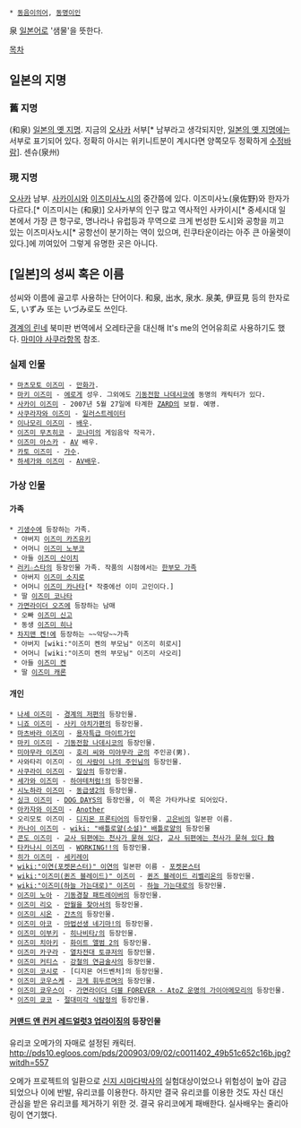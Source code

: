  * [[동음이의어]], [[동명이인]]

泉
[[일본어]]로 '샘물'을 뜻한다. 


[[목차]]
== 일본의 지명 ==

=== 舊 지명 ===
(和泉) [[일본의 옛 지명]]. 지금의 [[오사카]] 서부[* 남부라고 생각되지만, [[일본의 옛 지명]]에는 서부로 표기되어 있다. 정확히 아시는 위키니트분이 계시다면 양쪽모두 정확하게 [[수정바람]]]. 센슈(泉州)

=== 現 지명 ===
[[오사카]] 남부. [[사카이]]시와 [[이즈미사노]]시의 중간쯤에 있다.
이즈미사노(泉佐野)와 한자가 다르다.[* 이즈미시는 (和泉)]
오사카부의 인구 많고 역사적인 사카이시[* 중세시대 일본에서 가장 큰 항구로, 명나라나 유럽등과 무역으로 크게 번성한 도시]와 공항을 끼고 있는 이즈미사노시[* 공항선이 분기하는 역이 있으며, 린쿠타운이라는 아주 큰 아울렛이 있다.]에 끼여있어 그렇게 유명한 곳은 아니다.



== [일본]의 성씨 혹은 이름 ==
성씨와 이름에 골고루 사용하는 단어이다.
和泉, 出水, 泉水. 泉美, 伊豆見 등의 한자로도, いずみ 또는 いづみ로도 쓰인다.

[[경계의 린네]] 북미판 번역에서 오레타군을 대신해 It's me의 언어유희로 사용하기도 했다. [[마미야 사쿠라]]항목 참조.

=== 실제 인물 ===
 * [[마츠모토 이즈미]] - [[만화가]].
 * [[마키 이즈미]] - [[에로게]] 성우. 그외에도 [[기동전함 나데시코]]에 동명의 캐릭터가 있다.
 * [[사카이 이즈미]] - 2007년 5월 27일에 타계한 [[ZARD]]의 보컬. 예명.
 * [[사쿠라자와 이즈미]] - [[일러스트레이터]]
 * [[이나모리 이즈미]] - [[배우]].
 * [[이즈미 무츠히코]] - [[코나미]]의 게임음악 작곡가.
 * [[이즈미 아스카]] - [[AV]] 배우.
 * [[카토 이즈미]] - [[가수]].
 * [[하세가와 이즈미]] - [[AV]]배우.

=== 가상 인물 ===
==== 가족 ====
 * [[기생수]]에 등장하는 가족.
  * 아버지 [[이즈미 카즈유키]]
  * 어머니 [[이즈미 노부코]]
  * 아들 [[이즈미 신이치]]
 * [[러키☆스타]]의 등장인물 가족. 작품의 시점에서는 [[한부모 가족]]
  * 아버지 [[이즈미 소지로]]
  * 어머니 [[이즈미 카나타]][* 작중에선 이미 고인이다.]
  * 딸 [[이즈미 코나타]]
 * [[가면라이더 오즈]]에 등장하는 남매
  * 오빠 [[이즈미 신고]]
  * 동생 [[이즈미 히나]]
 * [[차지맨 켄!]]에 등장하는 ~~악당~~가족
  * 아버지 [wiki:"이즈미 켄의 부모님" 이즈미 히로시]
  * 어머니 [wiki:"이즈미 켄의 부모님" 이즈미 사오리]
  * 아들 [[이즈미 켄]]
  * 딸 [[이즈미 캐론]]

==== 개인 ====
 * [[나세 이즈미]] - [[경계의 저편]]의 등장인물.
 * [[니죠 이즈미]] - [[사키 아치가편]]의 등장인물.
 * [[마츠바라 이즈미]] - [[용자특급 마이트가인]]
 * [[마키 이즈미]] - [[기동전함 나데시코]]의 등장인물.
 * [[미야무라 이즈미]] - [[호리 씨와 미야무라 군]]의 주인공(男).
 * 사와타리 이즈미 - [[이 사람이 나의 주인님]]의 등장인물.
 * [[사쿠라이 이즈미]] - [[일상]]의 등장인물.
 * [[세가와 이즈미]] - [[하야테처럼!]]의 등장인물.
 * [[시노하라 이즈미]] - [[동급생2]]의 등장인물.
 * [[싱크 이즈미]] - [[DOG DAYS]]의 등장인물, 이 쪽은 가타카나로 되어있다.
 * [[아카자와 이즈미]] - [[Another]]
 * 오리모토 이즈미 - [[디지몬 프론티어]]의 등장인물. [[고은비]]의 일본판 이름.
 * [[카나이 이즈미]] - [[wiki: "배틀로얄(소설)" 배틀로얄]]의 등장인물
 * [[콘도 이즈미]] - [[교사 뒤편에는 천사가 묻혀 있다]], [[교사 뒤편에는 천사가 묻혀 있다 蝕]]
 * [[타카나시 이즈미]] - [[WORKING!!]]의 등장인물.
 * [[히가 이즈미]] - [[세키레이]]
 * [[wiki:"이연(포켓몬스터)" 이연]]의 일본판 이름 - [[포켓몬스터]]
 * [[wiki:"이즈미(퀸즈 블레이드)" 이즈미]] - [[퀸즈 블레이드 리벨리온]]의 등장인물.
 * [[wiki:"이즈미(하늘 가는대로)" 이즈미]] - [[하늘 가는대로]]의 등장인물.
 * [[이즈미 노아]] - [[기동경찰 패트레이버]]의 등장인물.
 * [[이즈미 리오]] - [[만월을 찾아서]]의 등장인물.
 * [[이즈미 시온]] - [[간츠]]의 등장인물.
 * [[이즈미 아코]] - [[마법선생 네기마!]]의 등장인물.
 * [[이즈미 이부키]] - [[히나비타♪]]의 등장인물.
 * [[이즈미 치아키]] - [[화이트 앨범 2]]의 등장인물.
 * [[이즈미 카구라]] - [[열차전대 토큐저]]의 등장인물.
 * [[이즈미 커티스]] - [[강철의 연금술사]]의 등장인물. 
 * [[이즈미 코시로]] - [디지몬 어드벤처]의 등장인물.
 * [[이즈미 코우스케]] - [[크게 휘두르며]]의 등장인물.
 * [[이즈미 쿄우스이]] - [[가면라이더 더블 FOREVER - AtoZ 운명의 가이아메모리]]의 등장인물.
 * [[이즈미 쿄코]] - [[절대미각 식탐정]]의 등장인물.
==== [[커맨드 앤 컨커 레드얼럿3 업라이징]]의 등장인물 ====
유리코 오메가의 자매로 설정된 캐릭터.
http://pds10.egloos.com/pds/200903/09/02/c0011402_49b51c652c16b.jpg?witdh=557

오메가 프로젝트의 일환으로 [[신지 시마다]]박사의 실험대상이었으나 위험성이 높아 감금되었으나 이에 반발, 유리코를 이용한다. 하지만 결국 유리코를 이용한 것도 자신 대신 관심을 받은 유리코를 제거하기 위한 것. 결국 유리코에게 패배한다. 실사배우는 줄리아 링이 연기했다.
